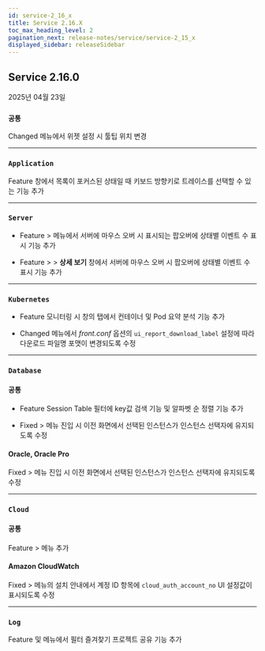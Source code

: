 ```yaml
---
id: service-2_16_x
title: Service 2.16.X
toc_max_heading_level: 2
pagination_next: release-notes/service/service-2_15_x
displayed_sidebar: releaseSidebar
---
```


## Service 2.16.0

2025년 04월 23일 

<div class='indentTab'>

### `공통`

<Status priority='1'>Changed</Status> <Cmdname sid="side_flexboard" className="uitext" /> 메뉴에서 위젯 <Cmdname sid="project_selection" className="uitext" /> 설정 시 <Cmdname sid="project_selected_from other widgets" className="uitext" /> 툴팁 위치 변경

---

### `Application`

<Status priority='1'>Feature</Status> <Cmdname sid="TTL06209" className="uitext" /> 창에서 목록이 포커스된 상태일 때 키보드 방향키로 트레이스를 선택할 수 있는 기능 추가

---

### `Server`

- <Status priority='1'>Feature</Status> <Cmdname sid="side_dashboard" className="uitext" /> &gt; <Cmdname sid="side_serverInventoryMap" className="uitext" /> 메뉴에서 서버에 마우스 오버 시 표시되는 팝오버에 상태별 이벤트 수 표시 기능 추가

- <Status priority='1'>Feature</Status> <Cmdname sid="side_dashboard" className="uitext" /> &gt; <Cmdname sid="side_serverInventoryMap" className="uitext" /> &gt; **상세 보기** 창에서 서버에 마우스 오버 시 팝오버에 상태별 이벤트 수 표시 기능 추가

---

### `Kubernetes`

- <Status priority='1'>Feature</Status> <Cmdname sid="side_appl" className="uitext" /> 모니터링 시 <Cmdname sid="TTL06209" className="uitext" /> 창의 <Cmdname sid="TTL06125" className="uitext" /> 탭에서 컨테이너 및 Pod 요약 분석 기능 추가

- <Status priority='1'>Changed</Status> <Cmdname sid="side_report" className="uitext" /> 메뉴에서 *front.conf* 옵션의 `ui_report_download_label` 설정에 따라 다운로드 파일명 포맷이 변경되도록 수정

---

### `Database`

#### 공통 

- <Status priority='1'>Feature</Status> <UI>Session Table</UI> 필터에 key값 검색 기능 및 알파벳 순 정렬 기능 추가

- <Status priority='0'>Fixed</Status> <Cmdname sid="side_reportStat" className="uitext" /> &gt; <Cmdname sid="side_dbSqlStat" className="uitext" /> 메뉴 진입 시 이전 화면에서 선택된 인스턴스가 인스턴스 선택자에 유지되도록 수정

#### Oracle, Oracle Pro 

<Status priority='0'>Fixed</Status> <Cmdname sid="side_lab" className="uitext" /> &gt; <Cmdname sid="side_dbTopSql" className="uitext" /> 메뉴 진입 시 이전 화면에서 선택된 인스턴스가 인스턴스 선택자에 유지되도록 수정

---

### `Cloud`

#### 공통

<Status priority='1'>Feature</Status> <Cmdname sid="side_management" className="uitext" /> &gt; <Cmdname sid="side_maintenancePlan" className="uitext" /> 메뉴 추가

#### Amazon CloudWatch

<Status priority='0'>Fixed</Status> <Cmdname sid="side_management" className="uitext" /> &gt; <Cmdname sid="side_agentInstall" className="uitext" /> 메뉴의 설치 안내에서 계정 ID 항목에 `cloud_auth_account_no` UI 설정값이 표시되도록 수정

---

### `Log` 

<Status priority='1'>Feature</Status> <Cmdname sid="side_logSearch" className="uitext" /> 및 <Cmdname sid="side_logTail" className="uitext" /> 메뉴에서 필터 즐겨찾기 프로젝트 공유 기능 추가

</div>
